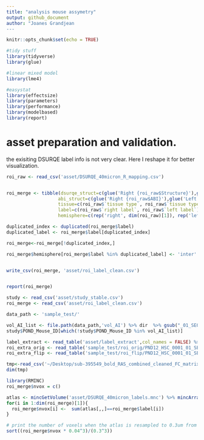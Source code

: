 ```yaml
---
title: "analysis mouse assymetry"
output: github_document
author: "Joanes Grandjean
---
```


```r
knitr::opts_chunk$set(echo = TRUE)
```


```r
#tidy stuff
library(tidyverse)
library(glue)

#linear mixed model
library(lme4)

#easystat
library(effectsize)
library(parameters)
library(performance)
library(modelbased)
library(report)
```



# asset preparation and validation. 
the exisiting DSURQE label info is not very clear. Here I reshape it for better visualization.

```r
roi_raw <- read_csv('asset/DSURQE_40micron_R_mapping.csv')


roi_merge <- tibble(dsurqe_struct=c(glue('Right {roi_raw$Structure}'),glue('Left {roi_raw$Structure}')), 
                   abi_struct=c(glue('Right {roi_raw$ABI}'),glue('Left {roi_raw$ABI}')), 
                   tissue=c(roi_raw$`tissue type`, roi_raw$`tissue type`), 
                   label=c(roi_raw$`right label`, roi_raw$`left label`),
                   hemisphere=c(rep('right', dim(roi_raw)[1]), rep('left', dim(roi_raw)[1]))) %>% arrange(label)

duplicated_index <- duplicated(roi_merge$label)
duplicated_label <- roi_merge$label[duplicated_index]

roi_merge<-roi_merge[!duplicated_index,]

roi_merge$hemisphere[roi_merge$label %in% duplicated_label] <- 'inter'


write_csv(roi_merge, 'asset/roi_label_clean.csv')


report(roi_merge)
```


```r

study <- read_csv('asset/study_stable.csv')
roi_merge <- read_csv('asset/roi_label_clean.csv')

data_path <- 'sample_test/'

```

```r

vol_AI_list <- file.path(data_path,'vol_AI') %>% dir  %>% gsub("_01_SE01_MR.nii.gz","",.)
study$POND_Mouse_ID[which(!study$POND_Mouse_ID %in% vol_AI_list)]

```




```r
label_extract <- read_table('asset/label_extract',col_names = FALSE) %>%  pivot_longer(everything()) %>%  select(value) %>% .$value
roi_extra_orig <- read_table('sample_test/roi_orig/PND12_HSC_0001_01_SE01_MR.txt',col_names = FALSE) %>%  pivot_longer(everything()) %>%  select(value) %>% .$value
roi_extra_flip <- read_table('sample_test/roi_flip/PND12_HSC_0001_01_SE01_MR.txt',col_names = FALSE) %>%  pivot_longer(everything()) %>%  select(value) %>% .$value
```



```r

tmp<-read_csv('~/Desktop/sub-395549_bold_RAS_combined_cleaned_FC_matrix.csv') %>% .[-1]
dim(tmp)

library(RMINC)
roi_merge$nvox = c()

atlas <- mincGetVolume('asset/DSURQE_40micron_labels.mnc') %>% mincArray(dimIndex = 1)
for(i in 1:dim(roi_merge)[1]){
  roi_merge$nvox[i] <-  sum(atlas[,,]==roi_merge$label[i])
}

# print the number of voxels when the atlas is resampled to 0.3um from 0.04 isotropic. 
sort((roi_merge$nvox * 0.04^3)/(0.3^3))
```

